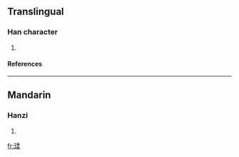 ==Translingual==
===Han character===
{{Han char|rn=96|rad=玉|as=09|sn=13|four=|canj=一土弓竹木 (MGNHD)}}
# {{defn|Han|sort=玉09}}
====References====
{{Han ref|kx=0737.010|dkj=21103|dj=1148.040|hdz=21129.060|uh=7448|ud=29768}}

----
==Mandarin==
===Hanzi===
{{cmn-hanzi|pin=[[róu]] (rou2)|wg=jou<sup>2</sup>}}
# {{defn|Mandarin}}

[[fr:瑈]]
